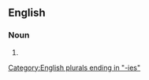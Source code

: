 ==English==

===Noun===
{{head|en|noun form}}

# {{plural of|en|embroidery}}

[[Category:English plurals ending in "-ies"]]